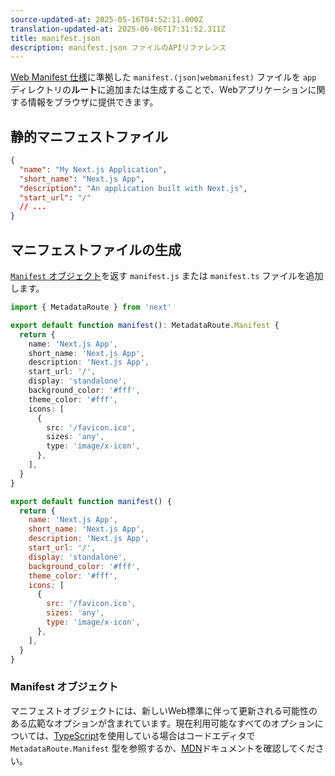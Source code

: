 ```yaml
---
source-updated-at: 2025-05-16T04:52:11.000Z
translation-updated-at: 2025-06-06T17:31:52.311Z
title: manifest.json
description: manifest.json ファイルのAPIリファレンス
---
```


[Web Manifest 仕様](https://developer.mozilla.org/docs/Web/Manifest)に準拠した `manifest.(json|webmanifest)` ファイルを `app` ディレクトリの**ルート**に追加または生成することで、Webアプリケーションに関する情報をブラウザに提供できます。

## 静的マニフェストファイル

```json filename="app/manifest.json | app/manifest.webmanifest"
{
  "name": "My Next.js Application",
  "short_name": "Next.js App",
  "description": "An application built with Next.js",
  "start_url": "/"
  // ...
}
```

## マニフェストファイルの生成

[`Manifest` オブジェクト](#manifest-object)を返す `manifest.js` または `manifest.ts` ファイルを追加します。

```ts filename="app/manifest.ts" switcher
import { MetadataRoute } from 'next'

export default function manifest(): MetadataRoute.Manifest {
  return {
    name: 'Next.js App',
    short_name: 'Next.js App',
    description: 'Next.js App',
    start_url: '/',
    display: 'standalone',
    background_color: '#fff',
    theme_color: '#fff',
    icons: [
      {
        src: '/favicon.ico',
        sizes: 'any',
        type: 'image/x-icon',
      },
    ],
  }
}
```

```js filename="app/manifest.js" switcher
export default function manifest() {
  return {
    name: 'Next.js App',
    short_name: 'Next.js App',
    description: 'Next.js App',
    start_url: '/',
    display: 'standalone',
    background_color: '#fff',
    theme_color: '#fff',
    icons: [
      {
        src: '/favicon.ico',
        sizes: 'any',
        type: 'image/x-icon',
      },
    ],
  }
}
```

### Manifest オブジェクト

マニフェストオブジェクトには、新しいWeb標準に伴って更新される可能性のある広範なオプションが含まれています。現在利用可能なすべてのオプションについては、[TypeScript](https://nextjs.org/docs/app/building-your-application/configuring/typescript#typescript-plugin)を使用している場合はコードエディタで `MetadataRoute.Manifest` 型を参照するか、[MDN](https://developer.mozilla.org/docs/Web/Manifest)ドキュメントを確認してください。